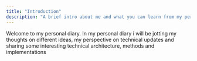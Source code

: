 ```yaml
---
title: "Introduction"
description: "A brief intro about me and what you can learn from my personal diary"
---
```


Welcome to my personal diary. In my personal diary i will be jotting my thoughts on different ideas, my perspective on technical updates and sharing some interesting technical architecture, methods and implementations
